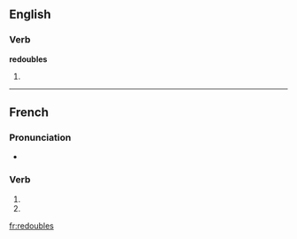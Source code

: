 {{also|redoublés}}
==English==

===Verb===
'''redoubles'''

# {{third-person singular of|[[redouble]]}}

----

==French==

===Pronunciation===
* {{IPA|lang=fr|/ʁə.dubl/}}

===Verb===
{{fr-verb-form}}

# {{conjugation of|redoubler||2|s|pres|ind|lang=fr}}
# {{conjugation of|redoubler||2|s|pres|sub|lang=fr}}

[[fr:redoubles]]